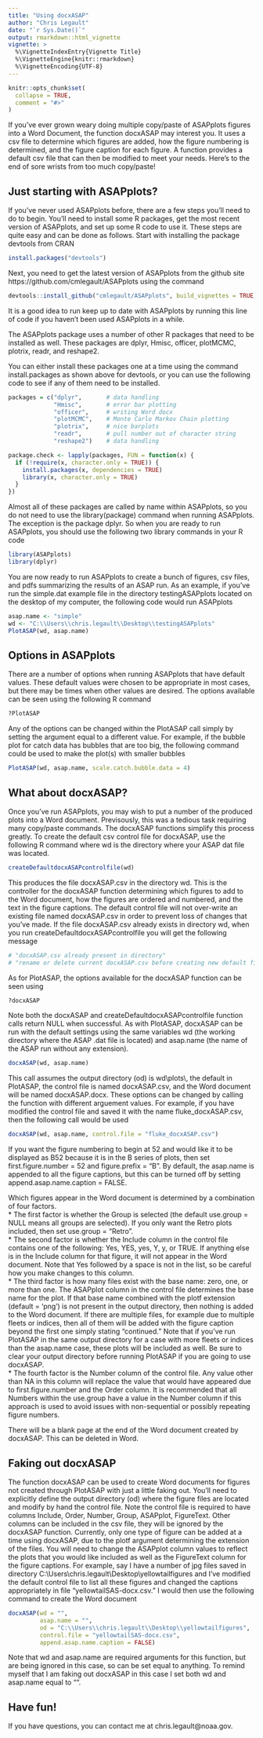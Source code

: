 ```yaml
---
title: "Using docxASAP"
author: "Chris Legault"
date: "`r Sys.Date()`"
output: rmarkdown::html_vignette
vignette: >
  %\VignetteIndexEntry{Vignette Title}
  %\VignetteEngine{knitr::rmarkdown}
  %\VignetteEncoding{UTF-8}
---
```


```r
knitr::opts_chunk$set(
  collapse = TRUE,
  comment = "#>"
)
```

If you've ever grown weary doing multiple copy/paste of ASAPplots figures into a Word Document, the function docxASAP may interest you. It uses a csv file to determine which figures are added, how the figure numbering is determined, and the figure caption for each figure. A function provides a default csv file that can then be modified to meet your needs. Here's to the end of sore wrists from too much copy/paste!

## Just starting with ASAPplots?

If you've never used ASAPplots before, there are a few steps you'll need to do to begin. You'll need to install some R packages, get the most recent version of ASAPplots, and set up some R code to use it. These steps are quite easy and can be done as follows. Start with installing the package devtools from CRAN

```r
install.packages("devtools")
```

Next, you need to get the latest version of ASAPplots from the github site https://github.com/cmlegault/ASAPplots using the command

```r
devtools::install_github("cmlegault/ASAPplots", build_vignettes = TRUE)
```

It is a good idea to run keep up to date with ASAPplots by running this line of code if you haven't been used ASAPplots in a while.

The ASAPplots package uses a number of other R packages that need to be installed as well. These packages are dplyr, Hmisc, officer, plotMCMC, plotrix, readr, and reshape2.  

You can either install these packages one at a time using the command install.packages as shown above for devtools, or you can use the following code to see if any of them need to be installed.

```r
packages = c("dplyr",       # data handling
             "Hmisc",       # error bar plotting
             "officer",     # writing Word docx
             "plotMCMC",    # Monte Carlo Markov Chain plotting 
             "plotrix",     # nice barplots
             "readr",       # pull number out of character string
             "reshape2")    # data handling

package.check <- lapply(packages, FUN = function(x) {
  if (!require(x, character.only = TRUE)) {
    install.packages(x, dependencies = TRUE)
    library(x, character.only = TRUE)
  }
})
```

Almost all of these packages are called by name within ASAPplots, so you do not need to use the library(package) command when running ASAPplots. The exception is the package dplyr. So when you are ready to run ASAPplots, you should use the following two library commands in your R code

```r
library(ASAPplots)
library(dplyr)
```

You are now ready to run ASAPplots to create a bunch of figures, csv files, and pdfs summarizing the results of an ASAP run. As an example, if you've run the simple.dat example file in the directory testingASAPplots located on the desktop of my computer, the following code would run ASAPplots

```r
asap.name <- "simple"
wd <- "C:\\Users\\chris.legault\\Desktop\\testingASAPplots"
PlotASAP(wd, asap.name)
```

## Options in ASAPplots

There are a number of options when running ASAPplots that have default values. These default values were chosen to be appropriate in most cases, but there may be times when other values are desired. The options available can be seen using the following R command

```r
?PlotASAP
```

Any of the options can be changed within the PlotASAP call simply by setting the argument equal to a different value. For example, if the bubble plot for catch data has bubbles that are too big, the following command could be used to make the plot(s) with smaller bubbles

```r
PlotASAP(wd, asap.name, scale.catch.bubble.data = 4)
```

## What about docxASAP?

Once you've run ASAPplots, you may wish to put a number of the produced plots into a Word document. Previsously, this was a tedious task requiring many copy/paste commands. The docxASAP functions simplify this process greatly. To create the default csv control file for docxASAP, use the following R command where wd is the directory where your ASAP dat file was located.

```r
createDefaultdocxASAPcontrolfile(wd)
```

This produces the file docxASAP.csv in the directory wd. This is the controller for the docxASAP function determining which figures to add to the Word document, how the figures are ordered and numbered, and the text in the figure captions. The default control file will not over-write an existing file named docxASAP.csv in order to prevent loss of changes that you've made. If the file docxASAP.csv already exists in directory wd, when you run createDefaultdocxASAPcontrolfile you will get the following message  
```r
# "docxASAP.csv already present in directory"  
# "rename or delete current docxASAP.csv before creating new default file"  
```

As for PlotASAP, the options available for the docxASAP function can be seen using

```r
?docxASAP
```

Note both the docxASAP and createDefaultdocxASAPcontrolfile function calls return NULL when successful. As with PlotASAP, docxASAP can be run with the default settings using the same variables wd (the working directory where the ASAP .dat file is located) and asap.name (the name of the ASAP run without any extension).

```r
docxASAP(wd, asap.name)
```

This call assumes the output directory (od) is wd\\plots\\, the default in PlotASAP, the control file is named docxASAP.csv, and the Word document will be named docxASAP.docx. These options can be changed by calling the function with different arguement values. For example, if you have modified the control file and saved it with the name fluke_docxASAP.csv, then the following call would be used

```r
docxASAP(wd, asap.name, control.file = "fluke_docxASAP.csv")
```

If you want the figure numbering to begin at 52 and would like it to be displayed as B52 because it is in the B series of plots, then set first.figure.number = 52 and figure.prefix = "B". By default, the asap.name is appended to all the figure captions, but this can be turned off by setting append.asap.name.caption = FALSE. 

Which figures appear in the Word document is determined by a combination of four factors.  
* The first factor is whether the Group is selected (the default use.group = NULL means all groups are selected). If you only want the Retro plots included, then set use.group = "Retro".  
* The second factor is whether the Include column in the control file contains one of the following: Yes, YES, yes, Y, y, or TRUE. If anything else is in the Include column for that figure, it will not appear in the Word document. Note that Yes followed by a space is not in the list, so be careful how you make changes to this column.  
* The third factor is how many files exist with the base name: zero, one, or more than one. The ASAPplot column in the control file determines the base name for the plot. If that base name combined with the plotf extension (default = 'png') is not present in the output directory, then nothing is added to the Word document. If there are multiple files, for example due to multiple fleets or indices, then all of them will be added with the figure caption beyond the first one simply stating "continued." Note that if you've run PlotASAP in the same output directory for a case with more fleets or indices than the asap.name case, these plots will be included as well. Be sure to clear your output directory before running PlotASAP if you are going to use docxASAP.  
* The fourth factor is the Number column of the control file. Any value other than NA in this column will replace the value that would have appeared due to first.figure.number and the Order column. It is recommended that all Numbers within the use.group have a value in the Number column if this approach is used to avoid issues with non-sequential or possibly repeating figure numbers.  

There will be a blank page at the end of the Word document created by docxASAP. This can be deleted in Word.

## Faking out docxASAP

The function docxASAP can be used to create Word documents for figures not created through PlotASAP with just a little faking out. You'll need to explicitly define the output directory (od) where the figure files are located and modify by hand the control file. Note the control file is required to have columns Include, Order, Number, Group, ASAPplot, FigureText. Other columns can be included in the csv file, they will be ignored by the docxASAP function. Currently, only one type of figure can be added at a time using docxASAP, due to the plotf argument determining the extension of the files. You will need to change the ASAPplot column values to reflect the plots that you would like included as well as the FigureText column for the figure captions. For example, say I have a number of jpg files saved in directory C:\\Users\\chris.legault\\Desktop\\yellowtailfigures and I've modified the default control file to list all these figures and changed the captions appropriately in file "yellowtailSAS-docx.csv." I would then use the following command to create the Word document

```r
docxASAP(wd = "", 
         asap.name = "", 
         od = "C:\\Users\\chris.legault\\Desktop\\yellowtailfigures", 
         control.file = "yellowtailSAS-docx.csv",
         append.asap.name.caption = FALSE)
```

Note that wd and asap.name are required arguments for this function, but are being ignored in this case, so can be set equal to anything. To remind myself that I am faking out docxASAP in this case I set both wd and asap.name equal to "". 

## Have fun!

If you have questions, you can contact me at chris.legault@noaa.gov.
